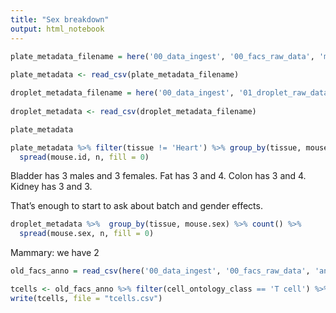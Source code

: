 ```yaml
---
title: "Sex breakdown"
output: html_notebook
---
```


```r
plate_metadata_filename = here('00_data_ingest', '00_facs_raw_data', 'metadata_FACS.csv')
  
plate_metadata <- read_csv(plate_metadata_filename)

droplet_metadata_filename = here('00_data_ingest', '01_droplet_raw_data', 'metadata_droplet.csv')
  
droplet_metadata <- read_csv(droplet_metadata_filename)
```

```r
plate_metadata
```

```r
plate_metadata %>% filter(tissue != 'Heart') %>% group_by(tissue, mouse.id) %>% count() %>% 
  spread(mouse.id, n, fill = 0)
```

Bladder has 3 males and 3 females. Fat has 3 and 4. Colon has 3 and 4. Kidney has 3 and 3.

That's enough to start to ask about batch and gender effects.

```r
droplet_metadata %>%  group_by(tissue, mouse.sex) %>% count() %>% 
  spread(mouse.sex, n, fill = 0)
```


Mammary: we have 2 
```r
old_facs_anno = read_csv(here('00_data_ingest', '00_facs_raw_data', 'annotations_FACS.csv'))
```



```r
tcells <- old_facs_anno %>% filter(cell_ontology_class == 'T cell') %>% pull(cell)
write(tcells, file = "tcells.csv")
```

